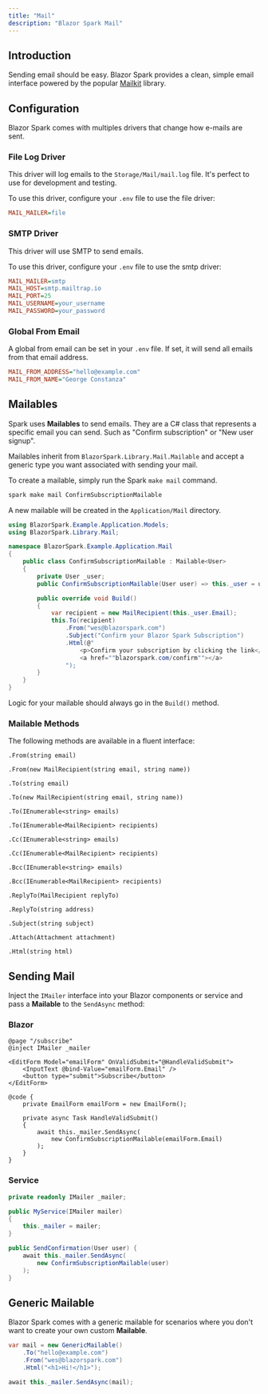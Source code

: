 ```yaml
---
title: "Mail"
description: "Blazor Spark Mail"
---
```


## Introduction
Sending email should be easy. Blazor Spark provides a clean, simple email interface powered by the popular [Mailkit](https://github.com/jstedfast/MailKit) library.

## Configuration
Blazor Spark comes with multiples drivers that change how e-mails are sent.

### File Log Driver
This driver will log emails to the `Storage/Mail/mail.log` file. It's perfect to use for development and testing.

To use this driver, configure your `.env` file to use the file driver:

```ini
MAIL_MAILER=file
```

### SMTP Driver
This driver will use SMTP to send emails.

To use this driver, configure your `.env` file to use the smtp driver:

```ini
MAIL_MAILER=smtp
MAIL_HOST=smtp.mailtrap.io
MAIL_PORT=25
MAIL_USERNAME=your_username
MAIL_PASSWORD=your_password
```

### Global From Email
A global from email can be set in your `.env` file. If set, it will send all emails from that email address.
```ini
MAIL_FROM_ADDRESS="hello@example.com"
MAIL_FROM_NAME="George Constanza"
```

## Mailables
Spark uses **Mailables** to send emails. They are a C# class that represents a specific email you can send. Such as "Confirm subscription" or "New user signup".

Mailables inherit from `BlazorSpark.Library.Mail.Mailable` and accept a generic type you want associated with sending your mail.

To create a mailable, simply run the Spark `make mail` command.

```bash
spark make mail ConfirmSubscriptionMailable
```

A new mailable will be created in the `Application/Mail` directory.

```csharp
using BlazorSpark.Example.Application.Models;
using BlazorSpark.Library.Mail;

namespace BlazorSpark.Example.Application.Mail
{
	public class ConfirmSubscriptionMailable : Mailable<User>
    {
        private User _user;
        public ConfirmSubscriptionMailable(User user) => this._user = user;

        public override void Build()
		{
			var recipient = new MailRecipient(this._user.Email);
			this.To(recipient)
                .From("wes@blazorspark.com")
				.Subject("Confirm your Blazor Spark Subscription")
				.Html(@"
					<p>Confirm your subscription by clicking the link</p>
					<a href=""blazorspark.com/confirm""></a>
				");
		}
	}
}
```

Logic for your mailable should always go in the `Build()` method.

### Mailable Methods
The following methods are available in a fluent interface:

`.From(string email)`

`.From(new MailRecipient(string email, string name))`

`.To(string email)`

`.To(new MailRecipient(string email, string name))`

`.To(IEnumerable<string> emails)`

`.To(IEnumerable<MailRecipient> recipients)`

`.Cc(IEnumerable<string> emails)`

`.Cc(IEnumerable<MailRecipient> recipients)`

`.Bcc(IEnumerable<string> emails)`

`.Bcc(IEnumerable<MailRecipient> recipients)`

`.ReplyTo(MailRecipient replyTo)`

`.ReplyTo(string address)`

`.Subject(string subject)`

`.Attach(Attachment attachment)`

`.Html(string html)`

## Sending Mail
Inject the `IMailer` interface into your Blazor components or service and pass a **Mailable** to the `SendAsync` method:

### Blazor
```razor
@page "/subscribe"
@inject IMailer _mailer

<EditForm Model="emailForm" OnValidSubmit="@HandleValidSubmit">
    <InputText @bind-Value="emailForm.Email" />
    <button type="submit">Subscribe</button>
</EditForm>

@code {
    private EmailForm emailForm = new EmailForm();

    private async Task HandleValidSubmit()
    {
        await this._mailer.SendAsync(
            new ConfirmSubscriptionMailable(emailForm.Email)
        );
    }
}
```

### Service
```csharp
private readonly IMailer _mailer;

public MyService(IMailer mailer)
{
    this._mailer = mailer;
}

public SendConfirmation(User user) {
    await this._mailer.SendAsync(
        new ConfirmSubscriptionMailable(user)
    );
}
```

## Generic Mailable
Blazor Spark comes with a generic mailable for scenarios where you don't want to create your own custom **Mailable**.
```csharp
var mail = new GenericMailable()
    .To("hello@example.com")
    .From("wes@blazorspark.com")
    .Html("<h1>Hi!</h1>");

await this._mailer.SendAsync(mail);
```
